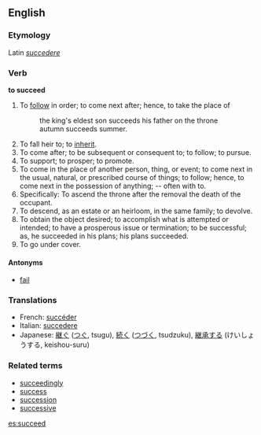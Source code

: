 ==English==
===Etymology===
Latin ''[[succedere]]''
===Verb===
'''to succeed'''

#To [[follow]] in order; to come next after; hence, to take the place of
#:the king's eldest son succeeds his father on the throne
#: autumn succeeds summer.
#To fall heir to; to [[inherit]].
#To come after; to be subsequent or consequent to; to follow; to pursue.
#To support; to prosper; to promote.
#To come in the place of another person, thing, or event; to come next in the usual, natural, or prescribed course of things; to follow; hence, to come next in the possession of anything; -- often with to.
#Specifically: To ascend the throne after the removal the death of the occupant.
#To descend, as an estate or an heirloom, in the same family; to devolve.
#To obtain the object desired; to accomplish what is attempted or intended; to have a prosperous issue or termination; to be successful; as, he succeeded in his plans; his plans succeeded.
#To go under cover.

====Antonyms====
*[[fail]]

===Translations===
*French: [[succéder]]
*Italian: [[succedere]]
*Japanese: [[継ぐ]] ([[つぐ]], tsugu), [[続く]] ([[つづく]], tsudzuku), [[継承]]する (けいしょうする, keishou-suru)

===Related terms===
*[[succeedingly]]
*[[success]]
*[[succession]]
*[[successive]]

[[es:succeed]]